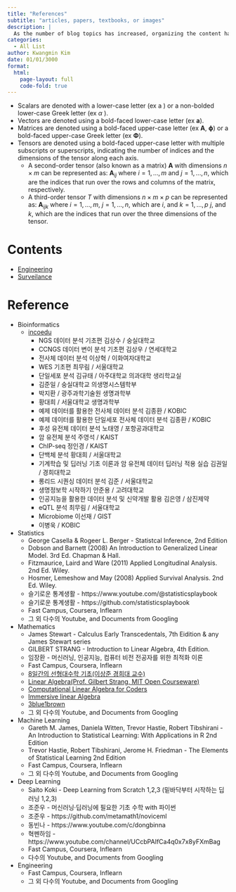 ---
title: "References"
subtitle: "articles, papers, textbooks, or images"
description: |
  As the number of blog topics has increased, organizing the content has become more challenging. To enhance content accessibility and facilitate an understanding of the blog's relevance, we have provided links to a list of contents categorized by topic.
categories:
  - All List
author: Kwangmin Kim
date: 01/01/3000
format: 
  html:
    page-layout: full
    code-fold: true
---

:::{.callout-note}
* Scalars are denoted with a lower-case letter (ex a ) or a non-bolded lower-case Greek letter (ex $\alpha$ ).
* Vectors are denoted using a bold-faced lower-case letter (ex $\mathbf a$).
* Matrices are denoted using a bold-faced upper-case letter (ex $\mathbf A$, $\mathbf \phi$) or a bold-faced upper-case Greek letter (ex $\mathbf \Phi$).
* Tensors are denoted using a bold-faced upper-case letter with multiple subscripts or superscripts, indicating the number of indices and the dimensions of the tensor along each axis. 
  * A second-order tensor (also known as a matrix) $\mathbf A$ with dimensions $n \times m$ can be represented as: 
  $\mathbf A_{ij}$ where $i = 1,\dots,m$ and $j = 1,\dots,n$, which are the indices that run over the rows and columns of the matrix, respectively. 
  * A third-order tensor $T$ with dimensions $n \times m \times p$ can be represented as:
   $\mathbf A_{ijk}$ where $i = 1,\dots,m$, $j = 1,\dots,n$, which are $i$, and $k = 1,\dots,p$ $j$, and $k$, which are the indices that run over the three dimensions of the tensor.

:::

# Contents

* [Engineering](../posts/Engineering/guide_map/index.qmd)
* [Surveilance](../posts/Surveilance/guide_map/index.qmd)

# Reference

* Bioinformatics
    *  [incoedu](https://edu.insilicogen.com/kobic/course/map)
        * NGS 데이터 분석 기초편	김상수 / 숭실대학교	
        * CCNGS 데이터 변이 분석 기초편	김상우 / 연세대학교	
        * 전사체 데이터 분석	이상혁 / 이화여자대학교	
        * WES 기초편	최무림 / 서울대학교	
        * 단일세포 분석	김규태 / 아주대학교 의과대학 생리학교실
        * 김준일 / 숭실대학교 의생명시스템학부
        * 박지환 / 광주과학기술원 생명과학부
        * 황대희 / 서울대학교 생명과학부	
        * 예제 데이터를 활용한 전사체 데이터 분석	김종환 / KOBIC	
        * 예제 데이터를 활용한 단일세포 전사체 데이터 분석	김종환 / KOBIC	
        * 후성 유전체 데이터 분석	노태영 / 포항공과대학교	
        * 암 유전체 분석	주영석 / KAIST	
        * ChIP-seq	정인경 / KAIST	
        * 단백체 분석	황대희 / 서울대학교	
        * 기계학습 및 딥러닝 기초 이론과 암 유전체 데이터 딥러닝 적용 실습	김권일 / 경희대학교	
        * 롱리드 시퀀싱 데이터 분석	김준 / 서울대학교	
        * 생명정보학 시작하기	안준용 / 고려대학교	
        * 인공지능을 활용한 데이터 분석 및 신약개발 활용	김은영 / 삼진제약	
        * eQTL 분석	최무림 / 서울대학교	
        * Microbiome	이선재 / GIST
        * 이병욱 / KOBIC
* Statistics 
    * George Casella & Rogeer L. Berger - Statistcal Inference, 2nd Edition
    * Dobson and Barnett (2008) An Introduction to Generalized Linear Model. 3rd Ed. Chapman & Hall.
    * Fitzmaurice, Laird and Ware (2011) Applied Longitudinal Analysis. 2nd Ed. Wiley.
    * Hosmer, Lemeshow and May (2008) Applied Survival Analysis. 2nd Ed. Wiley.
    * 슬기로운 통계생활 - https://www.youtube.com/@statisticsplaybook
    * 슬기로운 통계생활 - https://github.com/statisticsplaybook
    * Fast Campus, Coursera, Inflearn
    * 그 외 다수의 Youtube, and Documents from Googling
* Mathematics
    * James Stewart - Calculus Early Transcedentals, 7th Eidition & any James Stewart series
    * GILBERT STRANG - Introduction to Linear Algebra, 4th Edition. 
    * 임장환 - 머신러닝, 인공지능, 컴퓨터 비전 전공자를 위한 최적화 이론
    * Fast Campus, Coursera, Inflearn
    * [8일간의 선형대수학 기초(이상준 경희대 교수)](https://www.youtube.com/playlist?list=PLaqQvlCBe8vIkIEb4GX2ZZ1A4tFYeXR5W)
    * [Linear Algebra(Prof. Gilbert Strang, MIT Open Courseware)](https://ocw.mit.edu/courses/18-06-linear-algebra-spring-2010/)
    * [Computational Linear Algebra for Coders](https://github.com/fastai/numerical-linear-algebra/blob/master/README.md)
    * [Immersive linear Algebra](http://immersivemath.com/ila/)
    * [3blue1brown](https://www.3blue1brown.com/topics/linear-algebra)
    * 그 외 다수의 Youtube, and Documents from Googling
* Machine Learning
    * Gareth M. James, Daniela Witten, Trevor Hastie, Robert Tibshirani - An Introduction to Statistical Learning: With Applications in R 2nd Edition
    * Trevor Hastie, Robert Tibshirani, Jerome H. Friedman - The Elements of Statistical Learning 2nd Edition
    * Fast Campus, Coursera, Inflearn
    * 그 외 다수의 Youtube, and Documents from Googling
* Deep Learning
    * Saito Koki - Deep Learning from Scratch 1,2,3 (밑바닥부터 시작하는 딥러닝 1,2,3)
    * 조준우 - 머신러닝·딥러닝에 필요한 기초 수학 with 파이썬
    * 조준우 - https://github.com/metamath1/noviceml
    * 동빈나 - https://www.youtube.com/c/dongbinna 
    * 혁펜하임 - https://www.youtube.com/channel/UCcbPAIfCa4q0x7x8yFXmBag
    * Fast Campus, Coursera, Inflearn
    * 다수의 Youtube, and Documents from Googling
* Engineering
    * Fast Campus, Coursera, Inflearn
    * 그 외 다수의 Youtube, and Documents from Googling